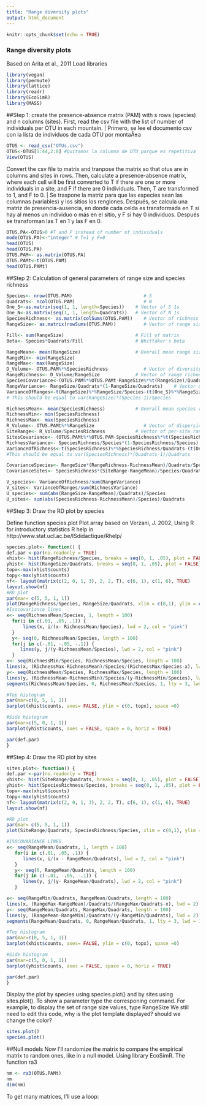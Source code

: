 ```yaml
---
title: "Range diversity plots"
output: html_document
---
```


```r
knitr::opts_chunk$set(echo = TRUE)
```

### Range diversity plots

Based on Arita et al., 2011
Load libraries
```r
library(vegan)
library(permute)
library(lattice)
library(readr)
library(EcoSimR)
library(MASS)
```

##Step 1: create the presence-absence matrix (PAM) with s rows (species) and n columns (sites).
First, read the csv file with the list of number of individuals per OTU in each mountain. | Primero, se lee el documento csv con la lista de individuos de cada OTU por montaÃ±a
```r
OTUS <- read_csv("OTUs.csv")
OTUS<-OTUS[1:44,2:8] #Quitamos la columna de OTU porque es repetitiva
View(OTUS)
```

Convert the csv file to matrix and tranpose the matrix so that otus are in columns and sites in rows. Then, calculate a presence-absence matrix, where each cell will be first converted to T if there are one or more individuals in a site, and F if there are 0 individuals. Then, T are transformed to 1, and F to 0. | Se traspone la matriz para que las especies sean las columnas (variables) y los sitios los renglones. Después, se calcula una matriz de presencia-ausencia, en donde cada celda es transformada en T si hay al menos un individuo o más en el sitio, y F si hay 0 individuos. Después se transforman las T en 1 y las F en 0.
```r
OTUS.PA<-OTUS>0 #T and F instead of number of individuals
mode(OTUS.PA)<-"integer" # T=1 y F=0
head(OTUS)
head(OTUS.PA)
OTUS.PAM<- as.matrix(OTUS.PA)
OTUS.PAMt<-t(OTUS.PAM)
head(OTUS.PAMt)
```

##Step 2: Calculation of general parameters of range size and species richness

```r
Species<- nrow(OTUS.PAM)                          # S
Quadrats<- ncol(OTUS.PAM)                         # N
One_S<-as.matrix(seq(1, 1, length=Species))    # Vector of S 1s
One_N<-as.matrix(seq(1, 1, length=Quadrats))   # Vector of N 1s
SpeciesRichness<- as.matrix(colSums(OTUS.PAM))    # Vector of richness values
RangeSize<- as.matrix(rowSums(OTUS.PAM))          # Vector of range size values

Fill<- sum(RangeSize)                          # Fill of matrix
Beta<- Species*Quadrats/Fill                   # Whittaker's beta

RangeMean<- mean(RangeSize)                    # Overall mean range size
RangeMin<- min(RangeSize)
RangeMax<- max(RangeSize)
D_Volume<- OTUS.PAM%*%SpeciesRichness             # Vector of diversity field volume values
RangeRichness<- D_Volume/RangeSize             # Vector of range richness values
SpeciesCovariance<-(OTUS.PAM%*%OTUS.PAMt-RangeSize%*%t(RangeSize)/Quadrats)/Quadrats  #Variance-covariance matrix by species
RangeVariance<- RangeSize/Quadrats*(1-RangeSize/Quadrats)    # Vector of binary variances by species
VarianceOfRanges<-t(RangeSize)%*%RangeSize/Species-(t(One_S)%*%RangeSize/Species)^2  # Variance of range-size values
# This should be equal to var(RangeSize)*(Species-1)/Species

RichnessMean<- mean(SpeciesRichness)           # Overall mean species richness
RichnessMin<- min(SpeciesRichness)
RichnessMax<- max(SpeciesRichness)
R_Volume<- OTUS.PAMt%*%RangeSize                  # Vector of dispersion field volume values
SiteRange<- R_Volume/SpeciesRichness           # Vector of per-site range size values
SitesCovariance<- (OTUS.PAMt%*%OTUS.PAM-SpeciesRichness%*%t(SpeciesRichness)/Species)/Species    # Variance-covariance matrix by sites
RichnessVariance<- SpeciesRichness/Species*(1-SpeciesRichness/Species)   #Vector of binary variances by sites
VarianceOfRichness<-t(SpeciesRichness)%*%SpeciesRichness/Quadrats-(t(One_N)%*%SpeciesRichness/Quadrats)^2   #Variance of species-richness vlues
#This should be equal to var(SpeciesRichness)*(Quadrats-1)/Quadrats

CovarianceSpecies<- RangeSize*(RangeRichness-RichnessMean)/Quadrats/Species   #Vector of average covariance by species
CovarianceSites<- SpeciesRichness*(SiteRange-RangeMean)/Species/Quadrats      #Vector of average covariance by sites

V_species<- VarianceOfRichness/sum(RangeVariance)                              # Schluter's V by species
V_sites<- VarianceOfRanges/sum(RichnessVariance)                               # Schluter's V by sites
U_species<- sum(abs(RangeSize-RangeMean)/Quadrats)/Species
U_sites<- sum(abs(SpeciesRichness-RichnessMean)/Species)/Quadrats
```

##Step 3: Draw the RD plot by species

Define function species.plot
Plot array based on Verzani, J. 2002, Using R for introductory statistics
R help in http://www.stat.ucl.ac.be/ISdidactique/Rhelp/

```r
species.plot<- function() {
def.par <-par(no.readonly = TRUE)
xhist<- hist(RangeRichness/Species, breaks = seq(0, 1, .05), plot = FALSE)
yhist<- hist(RangeSize/Quadrats, breaks = seq(0, 1, .05), plot = FALSE)
topx<-max(xhist$counts)
topy<-max(yhist$counts)
nf<- layout(matrix(c(2, 0, 1, 3), 2, 2, T), c(6, 1), c(1, 6), TRUE)
layout.show(nf)
#RD plot
par(mar= c(5, 5, 1, 1))
plot(RangeRichness/Species, RangeSize/Quadrats, xlim = c(0,1), ylim = c(0, 1), xlab = "Proportional range richness", ylab = "Proportional range size")
#Isocovariance lines
x<- seq(RichnessMean/Species, 1, length = 100)
  for(i in c(.01, .05, .1)) {
      lines(x, i/(x- RichnessMean/Species), lwd = 2, col = "pink")
  }
  y<- seq(0, RichnessMean/Species, length = 100)
  for(j in c(-.01, -.05, -.1)) {
     lines(y, j/(y-RichnessMean/Species), lwd = 2, col = "pink")
  }
x<- seq(RichnessMin/Species, RichnessMean/Species, length = 100)
lines(x, (RichnessMax-RichnessMean)/Species/(RichnessMax/Species-x), lwd = 2)
y<- seq(RichnessMean/Species, RichnessMax/Species, length = 100)
lines(y, (RichnessMean-RichnessMin)/Species/(y-RichnessMin/Species), lwd = 2)
segments(RichnessMean/Species, 0, RichnessMean/Species, 1, lty = 3, lwd = 1.5)

#Top histogram
par(mar=c(0, 5, 1, 1))
barplot(xhist$counts, axes= FALSE, ylim = c(0, topx), space =0)

#Side histogram
par(mar=c(5, 0, 1, 1))
barplot(yhist$counts, axes = FALSE, space = 0, horiz = TRUE)

par(def.par)
}
```

##Step 4: Draw the RD plot by sites

```r
sites.plot<- function() {
def.par <-par(no.readonly = TRUE)
xhist<- hist(SiteRange/Quadrats, breaks = seq(0, 1, .05), plot = FALSE)
yhist<- hist(SpeciesRichness/Species, breaks = seq(0, 1, .05), plot = FALSE)
topx<-max(xhist$counts)
topy<-max(yhist$counts)
nf<- layout(matrix(c(2, 0, 1, 3), 2, 2, T), c(6, 1), c(1, 6), TRUE)
layout.show(nf)

#RD plot
par(mar= c(5, 5, 1, 1))
plot(SiteRange/Quadrats, SpeciesRichness/Species, xlim = c(0,1), ylim = c(0, 1), xlab = "Proportional per-site range", ylab = "Proportional species richness")

#ISOCOVARIANCE LINES
x<- seq(RangeMean/Quadrats, 1, length = 100)
   for(i in c(.01, .05, .1)) {
      lines(x, i/(x - RangeMean/Quadrats), lwd = 2, col = "pink")
   }
   y<- seq(0, RangeMean/Quadrats, length = 100)
   for(j in c(-.01, -.05, -.1)) {
      lines(y, j/(y- RangeMean/Quadrats), lwd = 2, col = "pink")
   }

x<- seq(RangeMin/Quadrats, RangeMean/Quadrats, length = 100)
lines(x, (RangeMax-RangeMean)/Quadrats/(RangeMax/Quadrats-x), lwd = 2)
y<- seq(RangeMean/Quadrats, RangeMax/Quadrats, length = 100)
lines(y, (RangeMean-RangeMin)/Quadrats/(y-RangeMin/Quadrats), lwd = 2)
segments(RangeMean/Quadrats, 0, RangeMean/Quadrats, 1, lty = 3, lwd = 1.5)

#Top histogram
par(mar=c(0, 5, 1, 1))
barplot(xhist$counts, axes= FALSE, ylim = c(0, topx), space =0)

#Side histogram
par(mar=c(5, 0, 1, 1))
barplot(yhist$counts, axes = FALSE, space = 0, horiz = TRUE)

par(def.par)
}
```

Display the plot by species using species.plot() and by sites using sites.plot().
To show a parameter type the corresponing command. For example, to display the set of range size values, type RangeSize
We still need to edit this code, why is the plot template displayed? should we change the color?

```r
sites.plot()
species.plot()
```

##Null models
Now I'll randomize the matrix to compare the empirical matrix to random ones, like in a null model. Using library EcoSimR. The function ra3 

```r
nm <- ra3(OTUS.PAMt)
nm
dim(nm)
```
To get many matrices, I'll use a loop:
```r

```

